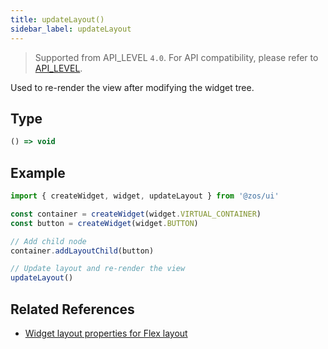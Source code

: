 ```yaml
---
title: updateLayout()
sidebar_label: updateLayout
---
```


> Supported from API_LEVEL `4.0`. For API compatibility, please refer to [API_LEVEL](../../../../guides/framework/device/compatibility.md).

Used to re-render the view after modifying the widget tree.

## Type

```ts
() => void
```

## Example

```js
import { createWidget, widget, updateLayout } from '@zos/ui'

const container = createWidget(widget.VIRTUAL_CONTAINER)
const button = createWidget(widget.BUTTON)

// Add child node
container.addLayoutChild(button)

// Update layout and re-render the view
updateLayout()
```

## Related References
- [Widget layout properties for Flex layout](../../../../guides/framework/device/layout.md)
